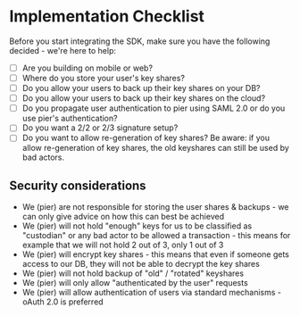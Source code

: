 # Implementation Checklist

Before you start integrating the SDK, make sure you have the following decided - we're here to help:

- [ ] Are you building on mobile or web?
- [ ] Where do you store your user's key shares?
- [ ] Do you allow your users to back up their key shares on your DB?
- [ ] Do you allow your users to back up their key shares on the cloud?
- [ ] Do you propagate user authentication to pier using SAML 2.0 or do you use pier's authentication?
- [ ] Do you want a 2/2 or 2/3 signature setup?
- [ ] Do you want to allow re-generation of key shares? Be aware: if you allow re-generation of key shares, the old keyshares can still be used by bad actors.

## Security considerations

- We (pier) are not responsible for storing the user shares & backups - we can only give advice on how this can best be achieved
- We (pier) will not hold "enough" keys for us to be classified as "custodian" or any bad actor to be allowed a transaction - this means for example that we will not hold 2 out of 3, only 1 out of 3
- We (pier) will encrypt key shares - this means that even if someone gets access to our DB, they will not be able to decrypt the key shares
- We (pier) will not hold backup of "old" / "rotated" keyshares
- We (pier) will only allow "authenticated by the user" requests
- We (pier) will allow authentication of users via standard mechanisms - oAuth 2.0 is preferred
